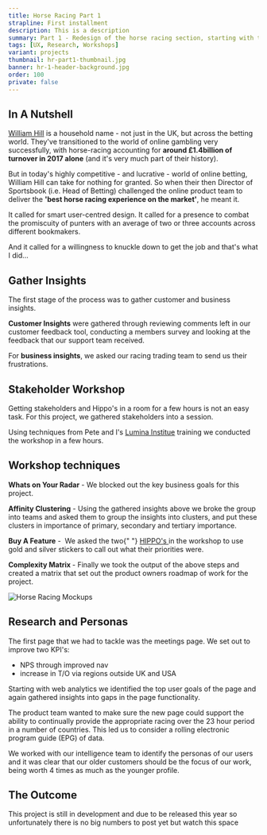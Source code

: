 ```yaml
---
title: Horse Racing Part 1
strapline: First installment
description: This is a description
summary: Part 1 - Redesign of the horse racing section, starting with the meetings page
tags: [UX, Research, Workshops]
variant: projects
thumbnail: hr-part1-thumbnail.jpg
banner: hr-1-header-background.jpg
order: 100
private: false
---
```


## In A Nutshell

[William Hill](https://www.williamhill.com "William Hill website") is a household name - not just in the UK, but across the betting world. They've transitioned to the world of online gambling very successfully, with horse-racing accounting for **around £1.4billion of turnover in 2017 alone** (and it's very much part of their history).

But in today's highly competitive - and lucrative - world of online betting, William Hill can take for nothing for granted. So when their then Director of Sportsbook (i.e. Head of Betting) challenged the online product team to deliver the **'best horse racing experience on the market'**, he meant it.

It called for smart user-centred design. It called for a presence to combat the promiscuity of punters with an average of two or three accounts across different bookmakers.

And it called for a willingness to knuckle down to get the job and that's what I did…

<ImageText image="hr1-gather-insights" altText="Gather Insights image">
  <h2>Gather Insights</h2>
  <p>
    The first stage of the process was to gather customer and business insights.
  </p>
  <p>
    <b>Customer Insights</b> were gathered through reviewing comments left in
    our customer feedback tool, conducting a members survey and looking at the
    feedback that our support team received.
  </p>
  <p>
    For <b>business insights</b>, we asked our racing trading team to send us
    their frustrations.
  </p>
</ImageText>

## Stakeholder Workshop

Getting stakeholders and Hippo's in a room for a few hours is not an easy task. For this project, we gathered stakeholders into a session.

Using techniques from Pete and I's [Lumina Institue](https://www.luma-institute.com/ "Lumina Institute Courses") training we conducted the workshop in a few hours.

<ImageText image="hr1-matrix" altText="Photos of workshop group">
  <h2>Workshop techniques</h2>

  <p>
    <b>Whats on Your Radar</b> - We blocked out the key business goals for this
    project.
  </p>
  <p>
    <b>Affinity Clustering</b> - Using the gathered insights above we broke the
    group into teams and asked them to group the insights into clusters, and put
    these clusters in importance of primary, secondary and tertiary importance.
  </p>
  <p>
    <b>Buy A Feature</b> -&nbsp; We asked the two{" "}
    <a
      rel="noopener noreferrer nofollow"
      href="https://www.acronymfinder.com/Highest-Paid-Person%27s-Opinion-(HiPPO).html"
      target="_blank"
    >
      HIPPO's
    </a>
    in the workshop to use gold and silver stickers to call out what their
    priorities were.
  </p>
  <p>
    <b>Complexity Matrix </b>- Finally we took the output of the above steps and
    created a matrix that set out the product owners roadmap of work for the
    project.
  </p>
</ImageText>

![Horse Racing Mockups](hr1-mockups.jpeg)

<ImageText image="hr1-personas" altText="Personas Text">
  <h2>Research and Personas</h2>
  <p>
    The first page that we had to tackle was the meetings page. We set out to
    improve two KPI's:
  </p>
  <ul>
    <li>NPS through improved nav</li>
    <li>increase in T/O via regions outside UK and USA</li>
  </ul>
</ImageText>

Starting with web analytics we identified the top user goals of the page and
again gathered insights into gaps in the page functionality.

The product team wanted to make sure the new page could support the ability to
continually provide the appropriate racing over the 23 hour period in a number
of countries. This led us to consider a rolling electronic program guide (EPG)
of data.

We worked with our intelligence team to identify the personas of our users and
it was clear that our older customers should be the focus of our work, being
worth 4 times as much as the younger profile.

## The Outcome

This project is still in development and due to be released this year so unfortunately there is no big numbers to post yet but watch this space
